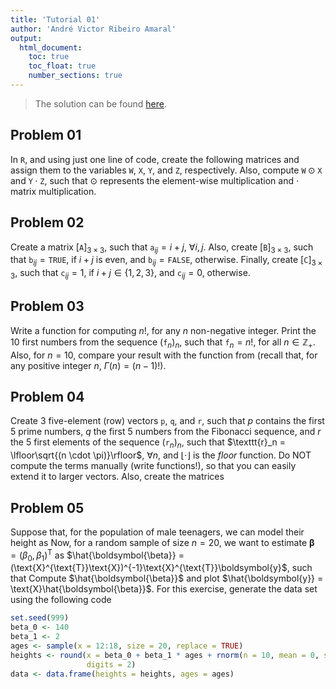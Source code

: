 ```yaml
---
title: 'Tutorial 01'
author: 'André Victor Ribeiro Amaral'
output:
  html_document:
    toc: true
    toc_float: true
    number_sections: true
---
```


> The solution can be found [here](./sol_QuYDke.html).

## Problem 01 {-}

In `R`, and using just one line of code, create the following matrices and assign them to the variables `W`, `X`, `Y`, and `Z`, respectively.
\begin{align}
\texttt{W} = 
\begin{pmatrix}
1 & 4 & 7 \\
2 & 5 & 8 \\
3 & 6 & 9
\end{pmatrix},~
\texttt{X} = 
\begin{pmatrix}
1 & 2 & 3 \\
4 & 5 & 6 \\
7 & 8 & 9
\end{pmatrix},~

\texttt{Y} = 
\begin{pmatrix}
1 & 0 & 0 \\
0 & 1 & 0 \\
0 & 0 & 1
\end{pmatrix}, \text{ and }

\texttt{Z} = 
\begin{pmatrix}
0 & 0 & 1 \\
0 & 1 & 0 \\
1 & 0 & 0
\end{pmatrix}.
\end{align}
Also, compute $\texttt{W}\odot\texttt{X}$ and $\texttt{Y} \cdot \texttt{Z}$, such that $\odot$ represents the element-wise multiplication and $\cdot$ matrix multiplication.

## Problem 02 {-}

Create a matrix $[\texttt{A}]_{3 \times 3}$, such that $\texttt{a}_{ij} = i + j$, $\forall i, j$. Also, create $[\texttt{B}]_{3 \times 3}$, such that $\texttt{b}_{ij} = \texttt{TRUE}$, if $i + j$ is even, and $\texttt{b}_{ij} = \texttt{FALSE}$, otherwise. Finally, create $[\texttt{C}]_{3 \times 3}$, such that $\texttt{c}_{ij} = 1$, if $i + j \in \{1, 2, 3\}$, and $\texttt{c}_{ij} = 0$, otherwise.

## Problem 03 {-}

Write a function for computing $n!$, for any $n$ non-negative integer. Print the 10 first numbers from the sequence $(\texttt{f}_n)_n$, such that $\texttt{f}_n = n!$, for all $n \in \mathbb{Z}_{+}$. Also, for $n = 10$, compare your result with the \texttt{gamma()} function from \texttt{R} (recall that, for any positive integer $n$, $\Gamma(n) = (n - 1)!$).

## Problem 04 {-}

Create 3 five-element (row) vectors $\texttt{p}$, $\texttt{q}$, and $\texttt{r}$, such that $p$ contains the first 5 prime numbers, $q$ the first 5 numbers from the Fibonacci sequence, and $r$ the 5 first elements of the sequence $(\texttt{r}_n)_n$, such that $\texttt{r}_n = \lfloor\sqrt{(n \cdot \pi)}\rfloor$, $\forall n$, and $\lfloor \cdot \rfloor$ is the *floor* function. Do NOT compute the terms manually (write functions!), so that you can easily extend it to larger vectors. Also, create the matrices 
\begin{align}
\texttt{A} = 
\begin{pmatrix}
\texttt{p} \\
\texttt{q} \\
\texttt{r}
\end{pmatrix}, \text{ and }
\texttt{B} = 
\begin{pmatrix}
\texttt{p}^{\text{T}} & \texttt{q}^{\text{T}} & \texttt{r}^{\text{T}}
\end{pmatrix}.
\end{align}

## Problem 05 {-}

Suppose that, for the population of male teenagers, we can model their height as
\begin{align}
\texttt{height}_i = \beta_0 + \beta_1 \cdot \texttt{age}_i + \epsilon_i, \text{ such that } \epsilon_i \sim \text{Normal}(0, \sigma^2_{\epsilon}).
\end{align}
Now, for a random sample of size $n = 20$, we want to estimate $\boldsymbol{\beta} = (\beta_0, \beta_1)^{\text{T}}$ as $\hat{\boldsymbol{\beta}} = (\text{X}^{\text{T}}\text{X})^{-1}\text{X}^{\text{T}}\boldsymbol{y}$, such that
\begin{align}
\text{X} = 
\begin{pmatrix}
1 & \texttt{age}_1 \\
\vdots & \vdots \\
1 & \texttt{age}_{20}
\end{pmatrix}, \text{ and }
\boldsymbol{y} = 
\begin{pmatrix}
\texttt{height}_1 \\
\vdots \\
\texttt{height}_{20}
\end{pmatrix}.
\end{align}
Compute $\hat{\boldsymbol{\beta}}$ and plot $\hat{\boldsymbol{y}} = \text{X}\hat{\boldsymbol{\beta}}$. For this exercise, generate the data set using the following code

```r
set.seed(999)
beta_0 <- 140
beta_1 <- 2
ages <- sample(x = 12:18, size = 20, replace = TRUE)
heights <- round(x = beta_0 + beta_1 * ages + rnorm(n = 10, mean = 0, sd = 2), 
                 digits = 2)
data <- data.frame(heights = heights, ages = ages)
```
